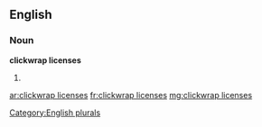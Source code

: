 ==English==

===Noun===
'''clickwrap licenses'''

# {{plural of|[[clickwrap license]]}}

[[Category:English plurals]]

[[ar:clickwrap licenses]]
[[fr:clickwrap licenses]]
[[mg:clickwrap licenses]]